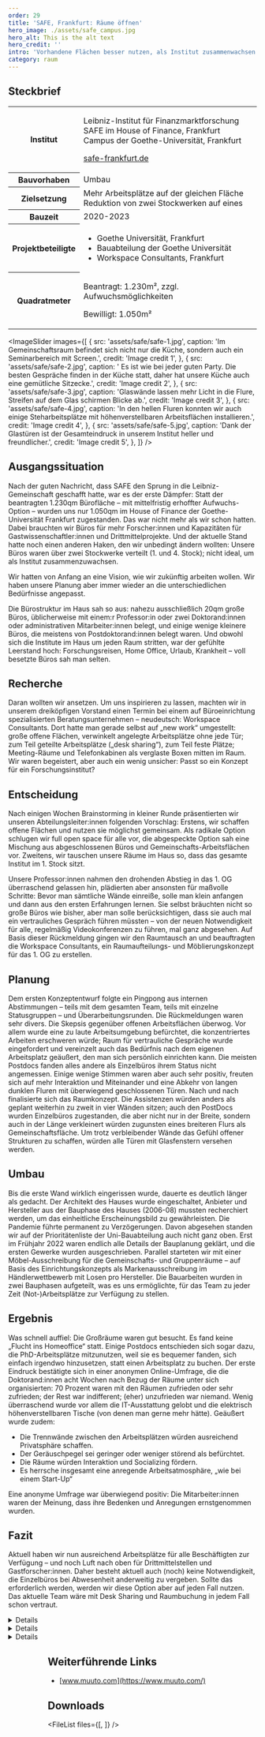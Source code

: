 ---
order: 29
title: 'SAFE, Frankfurt: Räume öffnen'
hero_image: ./assets/safe_campus.jpg
hero_alt: This is the alt text
hero_credit: ''
intro: 'Vorhandene Flächen besser nutzen, als Institut zusammenwachsen und neue Arbeitsformen etablieren: Die Wirtschaftswissenschaftler des SAFE in Frankfurt haben sich neu aufgestellt – weg von strengen Hierarchien und hin zu mehr Freiräumen für die Belegschaft. Das zeigt sich nicht zuletzt in der Gestaltung der neuen Räume.'
category: raum
---

## Steckbrief

<table>
  <tbody>
    <tr>
      <th>Institut</th>
      <td>
        <p>Leibniz-Institut für Finanzmarktforschung SAFE im House of Finance, Frankfurt Campus der Goethe-Universität, Frankfurt</p>
        <p>
          <a href="https://safe-frankfurt.de">safe-frankfurt.de</a>
        </p>
      </td>
    </tr>
    <tr>
      <th>Bauvorhaben</th>
      <td>Umbau</td>
    </tr>
    <tr>
      <th>Zielsetzung</th>
      <td>Mehr Arbeitsplätze auf der gleichen Fläche Reduktion von zwei Stockwerken auf eines</td>
    </tr>
    <tr>
      <th>Bauzeit</th>
      <td>2020-2023</td>
    </tr>
    <tr>
      <th>Projektbeteiligte</th>
      <td>
        <ul>
          <li>Goethe Universität, Frankfurt</li>
          <li>Bauabteilung der Goethe Universität</li>
          <li>Workspace Consultants, Frankfurt</li>
        </ul>
      </td>
    </tr>
    <tr>
      <th>Quadratmeter</th>
      <td>
        <p>Beantragt: 1.230m², zzgl. Aufwuchsmöglichkeiten</p>
        <p>Bewilligt: 1.050m²</p>
      </td>
    </tr>
  </tbody>
</table>

<ImageSlider
  images={[
    {
      src: 'assets/safe/safe-1.jpg',
      caption: 'Im Gemeinschaftsraum befindet sich nicht nur die Küche, sondern auch ein Seminarbereich mit Screen.',
      credit: 'Image credit 1',
    },
    {
      src: 'assets/safe/safe-2.jpg',
      caption:
        ' Es ist wie bei jeder guten Party. Die besten Gespräche finden in der Küche statt, daher hat unsere Küche auch eine gemütliche Sitzecke.',
      credit: 'Image credit 2',
    },
    {
      src: 'assets/safe/safe-3.jpg',
      caption: 'Glaswände lassen mehr Licht in die Flure, Streifen auf dem Glas schirmen Blicke ab.',
      credit: 'Image credit 3',
    },
    {
      src: 'assets/safe/safe-4.jpg',
      caption: 'In den hellen Fluren konnten wir auch einige Steharbeitsplätze mit höhenverstellbaren Arbeitsflächen installieren.',
      credit: 'Image credit 4',
    },
    {
      src: 'assets/safe/safe-5.jpg',
      caption: 'Dank der Glastüren ist der Gesamteindruck in unserem Institut heller und freundlicher.',
      credit: 'Image credit 5',
    },
  ]}
/>

## Ausgangssituation

Nach der guten Nachricht, dass SAFE den Sprung in die Leibniz-Gemeinschaft geschafft hatte, war es der erste Dämpfer: Statt der beantragten 1.230qm Bürofläche – mit mittelfristig erhoffter Aufwuchs-Option – wurden uns nur 1.050qm im House of Finance der Goethe-Universität Frankfurt zugestanden. Das war nicht mehr als wir schon hatten. Dabei brauchten wir Büros für mehr Forscher:innen und Kapazitäten für Gastwissenschaftler:innen und Drittmittelprojekte. Und der aktuelle Stand hatte noch einen anderen Haken, den wir unbedingt ändern wollten: Unsere Büros waren über zwei Stockwerke verteilt (1. und 4. Stock); nicht ideal, um als Institut zusammenzuwachsen.

<Quote cite="Institutsleiter:in">
  Wir hatten von Anfang an eine Vision, wie wir zukünftig arbeiten wollen. Wir haben unsere Planung aber immer wieder an die unterschiedlichen
  Bedürfnisse angepasst.
</Quote>

Die Bürostruktur im Haus sah so aus: nahezu ausschließlich 20qm große Büros, üblicherweise mit einem:r Professor:in oder zwei Doktorand:innen oder administrativen Mitarbeiter:innen belegt, und einige wenige kleinere Büros, die meistens von Postdoktorand:innen belegt waren. Und obwohl sich die Institute im Haus um jeden Raum stritten, war der gefühlte Leerstand hoch: Forschungsreisen, Home Office, Urlaub, Krankheit – voll besetzte Büros sah man selten.

## Recherche

Daran wollten wir ansetzen. Um uns inspirieren zu lassen, machten wir in unserem dreiköpfigen Vorstand einen Termin bei einem auf Büroeinrichtung spezialisierten Beratungsunternehmen – neudeutsch: Workspace Consultants. Dort hatte man gerade selbst auf „new work“ umgestellt: große offene Flächen, verwinkelt angelegte Arbeitsplätze ohne jede Tür; zum Teil geteilte Arbeitsplätze („desk sharing“), zum Teil feste Plätze; Meeting-Räume und Telefonkabinen als verglaste Boxen mitten im Raum. Wir waren begeistert, aber auch ein wenig unsicher: Passt so ein Konzept für ein Forschungsinstitut?

## Entscheidung

Nach einigen Wochen Brainstorming in kleiner Runde präsentierten wir unseren Abteilungsleiter:innen folgenden Vorschlag: Erstens, wir schaffen offene Flächen und nutzen sie möglichst gemeinsam. Als radikale Option schlugen wir full open space für alle vor, die abgespeckte Option sah eine Mischung aus abgeschlossenen Büros und Gemeinschafts-Arbeitsflächen vor. Zweitens, wir tauschen unsere Räume im Haus so, dass das gesamte Institut im 1. Stock sitzt.

Unsere Professor:innen nahmen den drohenden Abstieg in das 1. OG überraschend gelassen hin, plädierten aber ansonsten für maßvolle Schritte: Bevor man sämtliche Wände einreiße, solle man klein anfangen und dann aus den ersten Erfahrungen lernen. Sie selbst bräuchten nicht so große Büros wie bisher, aber man solle berücksichtigen, dass sie auch mal ein vertrauliches Gespräch führen müssten – von der neuen Notwendigkeit für alle, regelmäßig Videokonferenzen zu führen, mal ganz abgesehen.
Auf Basis dieser Rückmeldung gingen wir den Raumtausch an und beauftragten die Workspace Consultants, ein Raumaufteilungs- und Möblierungskonzept für das 1. OG zu erstellen.

## Planung

Dem ersten Konzeptentwurf folgte ein Pingpong aus internen Abstimmungen – teils mit dem gesamten Team, teils mit einzelne Statusgruppen – und Überarbeitungsrunden. Die Rückmeldungen waren sehr divers. Die Skepsis gegenüber offenen Arbeitsflächen überwog. Vor allem wurde eine zu laute Arbeitsumgebung befürchtet, die konzentriertes Arbeiten erschweren würde; Raum für vertrauliche Gespräche wurde eingefordert und vereinzelt auch das Bedürfnis nach dem eigenen Arbeitsplatz geäußert, den man sich persönlich einrichten kann. Die meisten Postdocs fanden alles andere als Einzelbüros ihrem Status nicht angemessen. Einige wenige Stimmen waren aber auch sehr positiv, freuten sich auf mehr Interaktion und Miteinander und eine Abkehr von langen dunklen Fluren mit überwiegend geschlossenen Türen.
Nach und nach finalisierte sich das Raumkonzept. Die Assistenzen würden anders als geplant weiterhin zu zweit in vier Wänden sitzen; auch den PostDocs wurden Einzelbüros zugestanden, die aber nicht nur in der Breite, sondern auch in der Länge verkleinert würden zugunsten eines breiteren Flurs als Gemeinschaftsfläche. Um trotz verbleibender Wände das Gefühl offener Strukturen zu schaffen, würden alle Türen mit Glasfenstern versehen werden.

## Umbau

Bis die erste Wand wirklich eingerissen wurde, dauerte es deutlich länger als gedacht. Der Architekt des Hauses wurde eingeschaltet, Anbieter und Hersteller aus der Bauphase des Hauses (2006-08) mussten recherchiert werden, um das einheitliche Erscheinungsbild zu gewährleisten. Die Pandemie führte permanent zu Verzögerungen. Davon abgesehen standen wir auf der Prioritätenliste der Uni-Bauabteilung auch nicht ganz oben. Erst im Frühjahr 2022 waren endlich alle Details der Bauplanung geklärt, und die ersten Gewerke wurden ausgeschrieben. Parallel starteten wir mit einer Möbel-Ausschreibung für die Gemeinschafts- und Gruppenräume – auf Basis des Einrichtungskonzepts als Markenausschreibung im Händlerwettbewerb mit Losen pro Hersteller. Die Bauarbeiten wurden in zwei Bauphasen aufgeteilt, was es uns ermöglichte, für das Team zu jeder Zeit (Not-)Arbeitsplätze zur Verfügung zu stellen.

## Ergebnis

Was schnell auffiel: Die Großräume waren gut besucht. Es fand keine „Flucht ins Homeoffice“ statt. Einige Postdocs entschieden sich sogar dazu, die PhD-Arbeitsplätze mitzunutzen, weil sie es bequemer fanden, sich einfach irgendwo hinzusetzen, statt einen Arbeitsplatz zu buchen. Der erste Eindruck bestätigte sich in einer anonymen Online-Umfrage, die die Doktorand:innen acht Wochen nach Bezug der Räume unter sich organisierten: 70 Prozent waren mit den Räumen zufrieden oder sehr zufrieden; der Rest war indifferent; (eher) unzufrieden war niemand. Wenig überraschend wurde vor allem die IT-Ausstattung gelobt und die elektrisch höhenverstellbaren Tische (von denen man gerne mehr hätte). Geäußert wurde zudem:

- Die Trennwände zwischen den Arbeitsplätzen würden ausreichend Privatsphäre schaffen.
- Der Geräuschpegel sei geringer oder weniger störend als befürchtet.
- Die Räume würden Interaktion und Socializing fördern.
- Es herrsche insgesamt eine anregende Arbeitsatmosphäre, „wie bei einem Start-Up“

<Quote cite="Institutsleiter:in">
  Eine anonyme Umfrage war überwiegend positiv: Die Mitarbeiter:innen waren der Meinung, dass ihre Bedenken und Anregungen ernstgenommen wurden.
</Quote>

## Fazit

Aktuell haben wir nun ausreichend Arbeitsplätze für alle Beschäftigten zur Verfügung – und noch Luft nach oben für Drittmittelstellen und Gastforscher:innen. Daher besteht aktuell auch (noch) keine Notwendigkeit, die Einzelbüros bei Abwesenheit anderweitig zu vergeben. Sollte das erforderlich werden, werden wir diese Option aber auf jeden Fall nutzen. Das aktuelle Team wäre mit Desk Sharing und Raumbuchung in jedem Fall schon vertraut.

<DetailsGroup>
<Details summary="Raumbuchung">

<Figure src="outlook.png" credit="This is the image credit" alt="TODO" size="small" />

Wir entschieden uns gegen ein komplexes Online-Bookingsystem. Stattdessen richtete unsere IT die buchbaren Räume als „Orte“ im Outlook-Kalender ein. Dieses System nutzten wir bereits für die Buchung von Meeting-Räumen. Der Nachteil: Man sieht nicht, wer einen Raum zu einer bestimmten Zeit gebucht hat. Das führte zum Teil zu Irritationen, wenn Räume trotz Buchung leer blieben. Nicht nur einmal standen auch zwei Professor:innen im gleichen Büro. Aber nach und nach spielte sich der Prozess ein.

</Details>

<Details summary="Schallschutz im Multispace-Büro">

<Figure src="safe-booth.jpg" credit="This is the image credit" alt="TODO" size="small" />

Ohne Kabine für Telefonate oder Videokonferenzen geht auf der Großfläche nicht. In der Telefonbox können die Doktorand:innen Gespräche führen, ohne andere zu stören. Die geräuschreduzierenden Materialen schlucken den Schall zumindest weitgehend, sodass sowohl innerhalb als auch außerhalb der Box konzentriert gearbeitet werden kann. Durch die Glasscheiben ist sofort klar, wenn der Raum belegt ist.

Hersteller: Soundproof, Kosten: ca. X000 Euro.

</Details>

<Details summary="Kickertisch">

<Figure src="safe-kicker.jpg" credit="This is the image credit" alt="TODO" size="small" />

Für unseren Gemeinschaftsbereich in der Küche haben wir einen robusten Kickertisch angeschafft. Er wird sehr gern genutzt und dient in den Pausen zur Entspannung und zum Stressabbau. Klar, der Kickertisch wird heute auch schon mal ironisch belächelt, weil er für viele zum Stereotyp für Start-up-Kultur geworden ist. Manche finden ihn auch zu laut, aber am Ende ist unser Fazit positiv, denn es gibt in unserem Team niemanden, der nicht schon mal eine Runde gespielt hat.

Hersteller: Tuniro Leeds, Kosten: ca. 250 Euro

</Details>

</DetailsGroup>

<Figure size="medium" src="safe-plan-old.png" caption="Plan vorher" credit="This an image credit" license="none" alt="Alt text here" expandable={true}/>

<Figure size="medium" src="safe-plan-new.png" caption="Plan nacher" credit="This an image credit" license="none" alt="Alt text here" expandable={true}/>

## Weiterführende Links

- [www.muuto.com](https://www.muuto.com/)

## Downloads

<FileList files={[<File file="lounge.jpg" title="Ausschreibungsunterlagen" />, <File file="lounge.jpg" title="Mitarbeiterfragebogen" />]} />
